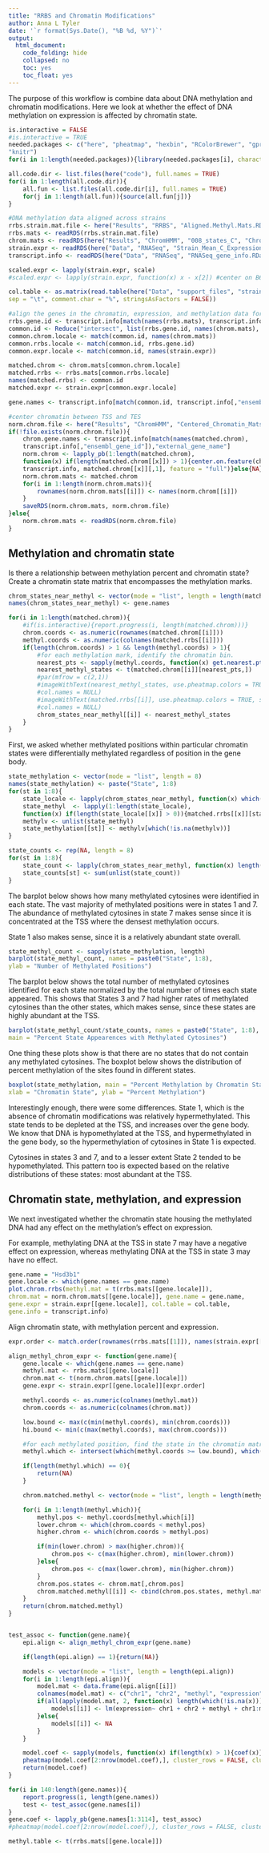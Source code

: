 ```yaml
---
title: "RRBS and Chromatin Modifications"
author: Anna L Tyler
date: '`r format(Sys.Date(), "%B %d, %Y")`'
output: 
  html_document:
    code_folding: hide
    collapsed: no
    toc: yes
    toc_float: yes
---
```


The purpose of this workflow is combine data about DNA methylation and 
chromatin modifications. Here we look at whether the effect of DNA methylation
on expression is affected by chromatin state.


```r
is.interactive = FALSE
#is.interactive = TRUE
needed.packages <- c("here", "pheatmap", "hexbin", "RColorBrewer", "gprofiler2",
"knitr")
for(i in 1:length(needed.packages)){library(needed.packages[i], character.only = TRUE)}
```

```r
all.code.dir <- list.files(here("code"), full.names = TRUE)
for(i in 1:length(all.code.dir)){
	all.fun <- list.files(all.code.dir[i], full.names = TRUE)
	for(j in 1:length(all.fun)){source(all.fun[j])}
}
```

```r
#DNA methylation data aligned across strains
rrbs.strain.mat.file <- here("Results", "RRBS", "Aligned.Methyl.Mats.RDS")
rrbs.mats <- readRDS(rrbs.strain.mat.file)
chrom.mats <- readRDS(here("Results", "ChromHMM", "008_states_C", "Chromatin_States_8_full_gene_1000.RData"))
strain.expr <- readRDS(here("Data", "RNASeq", "Strain_Mean_C_Expression.RData"))
transcript.info <- readRDS(here("Data", "RNASeq", "RNASeq_gene_info.RData"))
```

```r
scaled.expr <- lapply(strain.expr, scale)
#scaled.expr <- lapply(strain.expr, function(x) x - x[2]) #center on B6

col.table <- as.matrix(read.table(here("Data", "support_files", "strain.color.table.txt"), 
sep = "\t", comment.char = "%", stringsAsFactors = FALSE))
```

```r
#align the genes in the chromatin, expression, and methylation data for ease of use later
rrbs.gene.id <- transcript.info[match(names(rrbs.mats), transcript.info[,"external_gene_name"]),"ensembl_gene_id"]
common.id <- Reduce("intersect", list(rrbs.gene.id, names(chrom.mats), names(strain.expr)))
common.chrom.locale <- match(common.id, names(chrom.mats))
common.rrbs.locale <- match(common.id, rrbs.gene.id)
common.expr.locale <- match(common.id, names(strain.expr))

matched.chrom <- chrom.mats[common.chrom.locale]
matched.rrbs <- rrbs.mats[common.rrbs.locale]
names(matched.rrbs) <- common.id
matched.expr <- strain.expr[common.expr.locale]

gene.names <- transcript.info[match(common.id, transcript.info[,"ensembl_gene_id"]),"external_gene_name"]
```

```r
#center chromatin between TSS and TES
norm.chrom.file <- here("Results", "ChromHMM", "Centered_Chromatin_Mats.RDS")
if(!file.exists(norm.chrom.file)){
    chrom.gene.names <- transcript.info[match(names(matched.chrom), 
    transcript.info[,"ensembl_gene_id"]),"external_gene_name"]
    norm.chrom <- lapply_pb(1:length(matched.chrom), 
    function(x) if(length(matched.chrom[[x]]) > 1){center.on.feature(chrom.gene.names[x], 
    transcript.info, matched.chrom[[x]][,1], feature = "full")}else{NA})
    norm.chrom.mats <- matched.chrom
    for(i in 1:length(norm.chrom.mats)){
        rownames(norm.chrom.mats[[i]]) <- names(norm.chrom[[i]])
    }    
    saveRDS(norm.chrom.mats, norm.chrom.file)
}else{
    norm.chrom.mats <- readRDS(norm.chrom.file)
}
```

## Methylation and chromatin state
Is there a relationship between methylation percent and chromatin state?
Create a chromatin state matrix that encompasses the methylation marks.

```r
chrom_states_near_methyl <- vector(mode = "list", length = length(matched.chrom))
names(chrom_states_near_methyl) <- gene.names

for(i in 1:length(matched.chrom)){
    #if(is.interactive){report.progress(i, length(matched.chrom)))}
    chrom.coords <- as.numeric(rownames(matched.chrom[[i]]))
    methyl.coords <- as.numeric(colnames(matched.rrbs[[i]]))
    if(length(chrom.coords) > 1 && length(methyl.coords) > 1){
        #for each methylation mark, identify the chromatin bin.
        nearest_pts <- sapply(methyl.coords, function(x) get.nearest.pt(chrom.coords, x))
        nearest_methyl_states <- t(matched.chrom[[i]][nearest_pts,])
        #par(mfrow = c(2,1))
        #imageWithText(nearest_methyl_states, use.pheatmap.colors = TRUE, show.text = FALSE,
        #col.names = NULL)
        #imageWithText(matched.rrbs[[i]], use.pheatmap.colors = TRUE, show.text = FALSE,
        #col.names = NULL)
        chrom_states_near_methyl[[i]] <- nearest_methyl_states
    }
}
```

First, we asked whether methylated positions within particular chromatin states
were differentially methylated regardless of position in the gene body.

```r
state_methylation <- vector(mode = "list", length = 8)
names(state_methylation) <- paste("State", 1:8)
for(st in 1:8){
    state_locale <- lapply(chrom_states_near_methyl, function(x) which(x == st))
    state_methyl  <- lapply(1:length(state_locale), 
    function(x) if(length(state_locale[[x]] > 0)){matched.rrbs[[x]][state_locale[[x]]]})
    methylv <- unlist(state_methyl)
    state_methylation[[st]] <- methylv[which(!is.na(methylv))]
}

```


```r
state_counts <- rep(NA, length = 8)
for(st in 1:8){
    state_count <- lapply(chrom_states_near_methyl, function(x) length(which(x == st)))
    state_counts[st] <- sum(unlist(state_count))
}
```

The barplot below shows how many methylated cytosines were identified
in each state. The vast majority of methylated positions were in states
1 and 7. The abundance of methylated cytosines in state 7 makes sense 
since it is concentrated at the TSS where the densest methylation occurs.

State 1 also makes sense, since it is a relatively abundant state overall.

```r
state_methyl_count <- sapply(state_methylation, length)
barplot(state_methyl_count, names = paste0("State", 1:8),
ylab = "Number of Methylated Positions")
```

The barplot below shows the total number of methylated cytosines identified
for each state normalized by the total number of times each state appeared.
This shows that States 3 and 7 had higher rates of methylated cytosines 
than the other states, which makes sense, since these states are highly 
abundant at the TSS.

```r
barplot(state_methyl_count/state_counts, names = paste0("State", 1:8),
main = "Percent State Appearences with Methylated Cytosines")
```

One thing these plots show is that there are no states that do not 
contain any methylated cytosines. The boxplot below shows the distribution
of percent methylation of the sites found in different states.

```r
boxplot(state_methylation, main = "Percent Methylation by Chromatin State",
xlab = "Chromatin State", ylab = "Percent Methylation")
```

Interestingly enough, there were some differences. State 1, which is the absence
of chromatin modifications was relatively hypermethylated. This state tends 
to be depleted at the TSS, and increases over the gene body. We know that 
DNA is hypomethylated at the TSS, and hypermethylated in the gene body, so 
the hypermethylation of cytosines in State 1 is expected. 

Cytosines in states 3 and 7, and to a lesser extent State 2 tended to be 
hypomethylated. This pattern too is expected based on the relative distributions
of these states: most abundant at the TSS.

## Chromatin state, methylation, and expression
We next investigated whether the chromatin state housing the 
methylated DNA had any effect on the methylation's effect on expression.

For example, methylating DNA at the TSS in state 7 may have a negative
effect on expression, whereas methylating DNA at the TSS in state 3
may have no effect.

```r
gene.name = "Hsd3b1"
gene.locale <- which(gene.names == gene.name)
plot.chrom.rrbs(methyl.mat = t(rrbs.mats[[gene.locale]]), 
chrom.mat = norm.chrom.mats[[gene.locale]], gene.name = gene.name, 
gene.expr = strain.expr[[gene.locale]], col.table = col.table,
gene.info = transcript.info)
```

Align chromatin state, with methylation percent and expression.

```r
expr.order <- match.order(rownames(rrbs.mats[[1]]), names(strain.expr[[gene.locale]]), col.table)

align_methyl_chrom_expr <- function(gene.name){
    gene.locale <- which(gene.names == gene.name)
    methyl.mat <- rrbs.mats[[gene.locale]]
    chrom.mat <- t(norm.chrom.mats[[gene.locale]])
    gene.expr <- strain.expr[[gene.locale]][expr.order]

    methyl.coords <- as.numeric(colnames(methyl.mat))
    chrom.coords <- as.numeric(colnames(chrom.mat))

    low.bound <- max(c(min(methyl.coords), min(chrom.coords)))
    hi.bound <- min(c(max(methyl.coords), max(chrom.coords)))

    #for each methylated position, find the state in the chromatin matrix
    methyl.which <- intersect(which(methyl.coords >= low.bound), which(methyl.coords <= hi.bound))

    if(length(methyl.which) == 0){
        return(NA)
    }

    chrom.matched.methyl <- vector(mode = "list", length = length(methyl.which))

    for(i in 1:length(methyl.which)){
        methyl.pos <- methyl.coords[methyl.which[i]]
        lower.chrom <- which(chrom.coords < methyl.pos)
        higher.chrom <- which(chrom.coords > methyl.pos)

        if(min(lower.chrom) > max(higher.chrom)){
            chrom.pos <- c(max(higher.chrom), min(lower.chrom))
        }else{
            chrom.pos <- c(max(lower.chrom), min(higher.chrom))
        }
        chrom.pos.states <- chrom.mat[,chrom.pos]
        chrom.matched.methyl[[i]] <- cbind(chrom.pos.states, methyl.mat[,methyl.which[i],drop=FALSE], gene.expr)
    }
    return(chrom.matched.methyl)
}


test_assoc <- function(gene.name){
    epi.align <- align_methyl_chrom_expr(gene.name)

    if(length(epi.align) == 1){return(NA)}

    models <- vector(mode = "list", length = length(epi.align))
    for(i in 1:length(epi.align)){
        model.mat <- data.frame(epi.align[[i]])
        colnames(model.mat) <- c("chr1", "chr2", "methyl", "expression")
        if(all(apply(model.mat, 2, function(x) length(which(!is.na(x)))) > 2)){
            models[[i]] <- lm(expression~ chr1 + chr2 + methyl + chr1:methyl + chr2:methyl, data = model.mat)
        }else{
            models[[i]] <- NA
        }
    }

    model.coef <- sapply(models, function(x) if(length(x) > 1){coef(x)}else{rep(NA, 6)})
    pheatmap(model.coef[2:nrow(model.coef),], cluster_rows = FALSE, cluster_cols = FALSE)
    return(model.coef)
}

for(i in 140:length(gene.names)){
    report.progress(i, length(gene.names))
    test <- test_assoc(gene.names[i])
}
gene.coef <- lapply_pb(gene.names[1:3114], test_assoc)
#pheatmap(model.coef[2:nrow(model.coef),], cluster_rows = FALSE, cluster_cols = FALSE)
```

```r
methyl.table <- t(rrbs.mats[[gene.locale]])


```